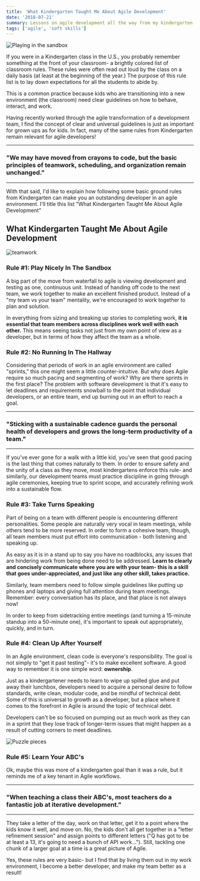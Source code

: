 ```yaml
---
title: 'What Kindergarten Taught Me About Agile Development'
date: '2018-07-21'
summary: Lessons on agile development all the way from my kindergarten class
tags: ['agile', 'soft skills']
---
```


![Playing in the sandbox](/static/images/playground.jpg)

If you were in a Kindergarten class in the U.S., you probably remember something at the front of your classroom- a brightly colored list of classroom rules. These rules were often read out loud by the class on a daily basis (at least at the beginning of the year.) The purpose of this rule list is to lay down expectations for all the students to abide by.

This is a common practice because kids who are transitioning into a new environment (the classroom) need clear guidelines on how to behave, interact, and work.

Having recently worked through the agile transformation of a development team, I find the concept of clear and universal guidelines is
just as important for grown ups as for kids. In fact, many of the same rules from Kindergarten remain relevant for agile developers!

---

### "We may have moved from crayons to code, but the basic principles of teamwork, scheduling, and organization remain unchanged."

---

With that said, I'd like to explain how following some basic ground rules from Kindergarten can make you an outstanding developer in an agile environment. I'll title this list "What Kindergarten Taught Me About Agile Development"

## What Kindergarten Taught Me About Agile Development

![teamwork](/static/images/team.jpg)

### Rule #1: Play Nicely In The Sandbox

A big part of the move from waterfall to agile is viewing development and testing as one, continuous unit. Instead of handing off code to the next team, we work together to make an
excellent finished product. Instead of a "my team vs your team" mentality, we're encouraged to work together to plan and solution.

In everything from sizing and breaking up stories to completing work, **it is essential that team members across disciplines work well with each other.** This means seeing tasks not just from my own point of view as a developer, but in terms of how they affect the team as a whole.

### Rule #2: No Running In The Hallway

Considering that periods of work in an agile environment are called "sprints," this one might seem a little counter-intuitive. But why does Agile require so much pacing and segmenting of work? Why are there sprints in the first place? The problem with software development is that it's easy to let deadlines and requirements snowball to the point that individual developers, or an entire team, end up burning out in an effort to reach a goal.

---

### "Sticking with a sustainable cadence guards the personal health of developers and grows the long-term productivity of a team."

---

If you've ever gone for a walk with a little kid, you've seen that good pacing is the last thing that comes naturally to them. In order to ensure safety and the unity of a class as they move, most kindergartens enforce this rule- and similarly, our development teams must practice discipline in going through agile ceremonies, keeping true to sprint scope, and accurately refining work into a sustainable flow.

### Rule #3: Take Turns Speaking

Part of being on a team with different people is encountering different personalities. Some people are naturally very vocal in team meetings, while others tend to be more reserved. In order to form a cohesive team, though, all team members must put effort into communication - both listening and speaking up.

As easy as it is in a stand up to say you have no roadblocks, any issues that are hindering work from being done need to be addressed. **Learn to clearly and concisely communicate where you are with your team- this is a skill that goes under-appreciated, and just like any other skill, takes practice.**

Similarly, team members need to follow simple guidelines like putting up phones and laptops and giving full attention during team meetings. Remember: every conversation has its place, and that place is not always now!

In order to keep from sidetracking entire meetings (and turning a 15-minute standup into a 50-minute one), it's important to speak out appropriately, quickly, and in turn.

### Rule #4: Clean Up After Yourself

In an Agile environment, clean code is everyone's responsibility. The goal is not simply to "get it past testing"- it's to make excellent software. A good way to remember it is one simple word: **ownership**.

Just as a kindergartener needs to learn to wipe up spilled glue and put away their lunchbox, developers need to acquire a personal desire to follow standards, write clean, modular code, and be mindful of technical debt. Some of this is universal to growth as a developer, but a place where it comes to the forefront in Agile is around the topic of technical debt.

Developers can't be so focused on pumping out as much work as they can in a sprint that they lose track of longer-term issues that might happen as a result of cutting corners to meet deadlines.

![Puzzle pieces](/static/images/agile.jpg)

### Rule #5: Learn Your ABC's

Ok, maybe this was more of a kindergarten goal than it was a rule, but it reminds me of a key tenant in Agile workflows.

---

### "When teaching a class their ABC's, most teachers do a fantastic job at iterative development."

---

They take a letter of the day, work on that letter, get it to a point where the kids know it well, and move on. No, the kids don't all get together in a "letter refinement session" and assign points to different letters ("Q has got to be at least a 13, it's going to need a bunch of API work..."). Still, tackling one chunk of a larger goal at a time is a great picture of Agile.

Yes, these rules are very basic- but I find that by living them out in my work environment, I become a better developer, and make my team better as a result!
